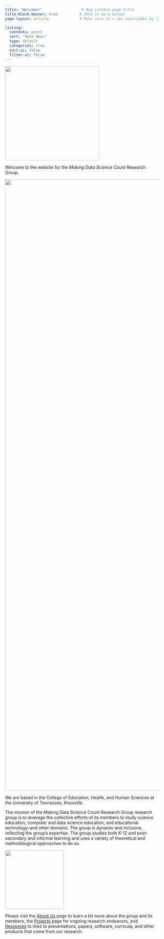 ```yaml
---
title: "Welcome!"                  # Big visible page title
title-block-banner: true          # Show it as a banner
page-layout: article              # Make sure it's not overridden by listing

listing:
  contents: posts
  sort: "date desc"
  type: default
  categories: true
  sort-ui: false
  filter-ui: false
---
```


![](img/mdsc-logo.png){fig-alt="Research group logo" fig-align="center" width="308"}

Welcome to the website for the *Making Data Science Count* Research Group.

![](img/mdsc-group-pic.jpeg){fig-alt="Group photo" width="2000"}

We are based in the College of Education, Health, and Human Sciences at the University of Tennessee, Knoxville.

The mission of the Making Data Science Count Research Group research group is to leverage the collective efforts of its members to study science education, computer and data science education, and educational technology–and other domains. The group is dynamic and inclusive, reflecting the group's expertise. The group studies both K-12 and post-secondary and informal learning and uses a variety of theoretical and methodological approaches to do so.

![](img/utk-logo.png){fig-align="center" width="192"}

Please visit the [About Us](about-us.qmd) page to learn a bit more about the group and its members, the [Projects](projects.qmd) page for ongoing research endeavors, and [Resources](resources.qmd) to links to presentations, papers, software, curricula, and other products that come from our research.
